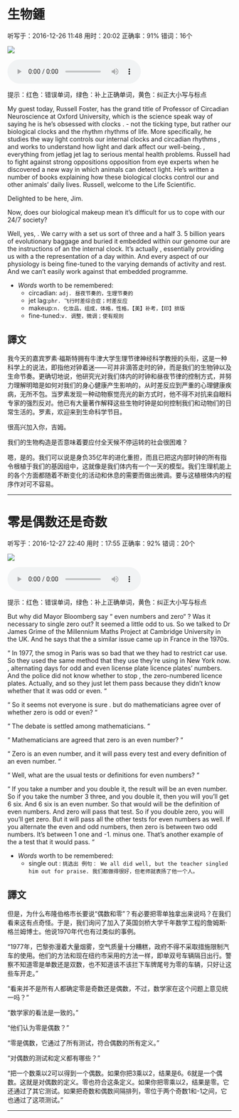 # 生物鍾

听写于：2016-12-26 11:48	用时：20:02
正确率：91%	错词：16个

![](img/biologicalclock.jpg)

<audio src="file/biologicalclock.mp3" controls="controls">
Your browser does not support the audio element.
你的瀏覽器不支持音頻播放。請使用chrome科學上網。
</audio>

提示：<span class="diff_off">红色</span>：错误单词，<span class="diff_add">绿色</span>：补上正确单词，<span class="diff_alert">黄色</span>：纠正大小写与标点

<p class="linetext">My guest today, Russell Foster<span class="diff_alert">,</span> has the grand title of Professor of Circadian Neuroscience at Oxford University, which is the science speak way of saying <span class="diff_off">he</span> <span class="diff_off">is</span> <span class="diff_add">he's</span> obsessed with clocks <span class="diff_alert">.</span> <span class="diff_add">-</span> <span class="diff_alert" title="Not ">not </span>the ticking type, but rather our biological clocks and the <span class="diff_off">rhythm</span> <span class="diff_add">rhythms</span> of life. More specifically<span class="diff_alert">,</span> he studies the way light controls our internal clocks and circadian rhythms <span class="diff_alert">,</span> and works <span class="diff_add">to</span> understand how light and dark affect our well-being<span class="diff_alert">.</span> <span class="diff_alert">,</span> <span class="diff_alert" title="Everything ">everything </span>from <span class="diff_off">jetlag</span> <span class="diff_add">jet</span> <span class="diff_add">lag</span> to serious mental health problems. Russell had to fight against strong <span class="diff_off">oppositions</span> <span class="diff_add">opposition</span> from eye experts when he discovered a new way in which animals can detect light. He's written a number of books explaining how these biological clocks control our and other animals' daily lives. Russell, welcome to the Life Scientific. </p><p class="linetext"></p><p class="linetext">Delighted to be here, Jim. </p><p class="linetext"></p><p class="linetext"><span class="diff_add">Now</span><span class="diff_alert">,</span> <span class="diff_alert" title="Does ">does </span>our biological makeup mean it's difficult for us to cope with our 24/7 society? </p><p class="linetext"></p><p class="linetext">Well, yes<span class="diff_alert">,</span> <span class="diff_alert">.</span> <span class="diff_alert" title="we ">We </span>carry with <span class="diff_off">a</span> <span class="diff_off">set</span> <span class="diff_add">us</span> <span class="diff_add">sort</span> of <span class="diff_off">three</span> <span class="diff_off">and</span> a <span class="diff_off">half</span> <span class="diff_add">3</span><span class="diff_alert">.</span> <span class="diff_add">5</span> billion years of evolutionary baggage and <span class="diff_off">buried</span> <span class="diff_off">it</span> <span class="diff_add">embedded</span> within our genome <span class="diff_off">our</span> <span class="diff_add">are</span> <span class="diff_add">the</span> instructions of <span class="diff_off">an</span> <span class="diff_add">the</span> internal clock<span class="diff_alert">.</span> <span class="diff_off">It's</span> <span class="diff_off">actually</span> <span class="diff_alert">,</span> <span class="diff_add">essentially</span> providing us with <span class="diff_off">a</span> <span class="diff_add">the</span> representation of a day within. <span class="diff_add">And</span> <span class="diff_alert" title="Every ">every </span>aspect of our physiology is being  <span class="diff_alert" title="fine tuned">fine-tuned</span> to the varying demands of activity and rest. And we can't easily work against that embedded programme.

* _Words_ worth to be remembered:
    * circadian: `adj. 昼夜节奏的，生理节奏的`
    * jet lag:`phr. 飞行时差综合症；时差反应`
    * makeup:`n. 化妆品，组成，体格，性格，【美】补考，【印】排版`
    * fine-tuned:`v. 调整，微调；使有规则`


## 譯文

我今天的嘉宾罗素·福斯特拥有牛津大学生理节律神经科学教授的头衔，这是一种科学上的说法，即指他对钟着迷——可并非滴答走时的钟，而是我们的生物钟以及生命节奏。更确切地说，他研究光对我们体内的时钟和昼夜节律的控制方式，并努力理解明暗是如何对我们的身心健康产生影响的，从时差反应到严重的心理健康疾病，无所不包。当罗素发现一种动物察觉亮光的新方式时，他不得不对抗来自眼科专家的强烈反对。他已有大量著作解释这些生物时钟是如何控制我们和动物们的日常生活的。罗素，欢迎来到生命科学节目。

很高兴加入你，吉姆。

我们的生物构造是否意味着要应付全天候不停运转的社会很困难？

嗯，是的。我们可以说是身负35亿年的进化重担，而且已把这内部时钟的所有指令根植于我们的基因组中，这就像是我们体内有一个一天的模型。我们生理机能上的各个方面都随着不断变化的活动和休息的需要而做出微调。要与这植根体内的程序作对可不容易。

----

# 零是偶数还是奇数

听写于：2016-12-27 22:40	用时：17:55
正确率：92%	错词：20个

![](img/zero.jpg)

<audio src="file/zero.mp3" controls="controls">
Your browser does not support the audio element.
你的瀏覽器不支持音頻播放。請使用chrome科學上網。
</audio>


提示：<span class="diff_off">红色</span>：错误单词，<span class="diff_add">绿色</span>：补上正确单词，<span class="diff_alert">黄色</span>：纠正大小写与标点

<p class="linetext">But why did Mayor Bloomberg say <span class="diff_alert">"</span> even numbers and zero<span class="diff_alert">"</span> ? Was it necessary to single zero out? It seemed a little odd to us. So we talked to Dr James Grime of the Millennium Maths Project at Cambridge University in the UK. And he says that <span class="diff_off">the</span> <span class="diff_add">a</span> similar issue came up in France in the 1970s. </p><p class="linetext"></p><p class="linetext"><span class="diff_alert">"</span> In 1977, the smog in Paris was so bad that <span class="diff_off">we</span> <span class="diff_add">they</span> had to restrict car use. So they used the same method that <span class="diff_off">they</span> <span class="diff_off">use</span> <span class="diff_add">they're</span> <span class="diff_add">using</span> in New York now<span class="diff_alert">.</span> <span class="diff_alert">,</span> <span class="diff_alert" title="Alternating ">alternating </span>days for odd and even <span class="diff_off">license</span> <span class="diff_off">plate</span> <span class="diff_add">licence</span> <span class="diff_add">plates</span><span class="diff_add">'</span> numbers<span class="diff_alert">.</span> <span class="diff_alert" title="and ">And </span>the police did not know whether to stop <span class="diff_alert">,</span> the <span class="diff_alert" title="zero numbered" >zero-numbered</span>  <span class="diff_add">licence</span> plates<span class="diff_alert">.</span> <span class="diff_off">Actually</span>, <span class="diff_add">and</span> <span class="diff_add">so</span> they just let them pass because they didn't know whether <span class="diff_off">that</span> it was odd or even. <span class="diff_alert">"</span></p><p class="linetext"></p><p class="linetext"><span class="diff_alert">"</span> So it seems not everyone is sure <span class="diff_alert">.</span> <span class="diff_alert" title="But ">but </span>do mathematicians agree <span class="diff_off">over</span> <span class="diff_add">of</span> whether zero is odd or even? <span class="diff_alert">"</span></p><p class="linetext"></p><p class="linetext"><span class="diff_alert">"</span> The debate is settled among mathematicians. <span class="diff_alert">"</span></p><p class="linetext"></p><p class="linetext"><span class="diff_alert">"</span> Mathematicians are agreed that zero is an even number? <span class="diff_alert">"</span></p><p class="linetext"></p><p class="linetext"><span class="diff_alert">"</span> Zero is an even number, and it will pass every test and every definition of an even number. <span class="diff_alert">"</span></p><p class="linetext"></p><p class="linetext"><span class="diff_alert">"</span> <span class="diff_add">Well</span><span class="diff_alert">,</span> <span class="diff_alert" title="What ">what </span>are the usual tests or definitions for even numbers? <span class="diff_alert">"</span></p><p class="linetext"></p><p class="linetext"><span class="diff_alert">"</span> If you take a number and you double it<span class="diff_alert">,</span> the result will be an even number. <span class="diff_add">So</span> <span class="diff_alert" title="If ">if </span>you take the number <span class="diff_off">3</span> <span class="diff_add">three</span><span class="diff_alert">,</span> and you double it, then <span class="diff_off">you</span> <span class="diff_off">will</span> <span class="diff_add">you'll</span> get <span class="diff_off">6</span> <span class="diff_add">six</span><span class="diff_alert">.</span> <span class="diff_alert" title="and ">And </span><span class="diff_off">6</span> <span class="diff_add">six</span> is an even number. So that <span class="diff_off">would</span> <span class="diff_add">will</span> be the definition of even numbers. And zero will pass that test. So <span class="diff_add">if</span> you double zero, <span class="diff_off">you</span> <span class="diff_off">will</span> <span class="diff_add">you'll</span> get zero. But it will pass all the other tests for even numbers as well. If you alternate the even and odd numbers, then zero is between two odd numbers. It's between <span class="diff_off">1</span> <span class="diff_add">one</span> and <span class="diff_off">-</span><span class="diff_off">1.</span> <span class="diff_add">minus</span> <span class="diff_add">one</span><span class="diff_alert">.</span> That's another example of <span class="diff_off">the</span> <span class="diff_add">a</span> test that it would pass. <span class="diff_alert">"</span>


* _Words_ worth to be remembered:
    * single out : `挑选出 例句： We all did well, but the teacher singled him out for praise. 我们都做得很好，但老师就表扬了他一个人。`


## 譯文

但是，为什么布隆伯格市长要说“偶数和零”？有必要把零单独拿出来说吗？在我们看来这有点奇怪。于是，我们询问了加入了英国剑桥大学千年数学工程的詹姆斯·格兰姆博士。他说1970年代也有过类似的事例。

“1977年，巴黎弥漫着大量烟雾，空气质量十分糟糕，政府不得不采取措施限制汽车的使用。他们的方法和现在纽约市采用的方法一样，即单双号车辆隔日出行。警察不知道零是单数还是双数，也不知道该不该拦下车牌尾号为零的车辆，只好让这些车开走。”

“看来并不是所有人都确定零是奇数还是偶数，不过，数学家在这个问题上意见统一吗？”

“数学家的看法是一致的。”

“他们认为零是偶数？”

“零是偶数，它通过了所有测试，符合偶数的所有定义。”

“对偶数的测试和定义都有哪些？”

“把一个数乘以2可以得到一个偶数。如果你把3乘以2，结果是6。6就是一个偶数。这就是对偶数的定义。零也符合这条定义。如果你把零乘以2，结果是零。它还通过了其它测试。如果把奇数和偶数间隔排列，零位于两个奇数1和-1之间，它也通过了这项测试。”

---
